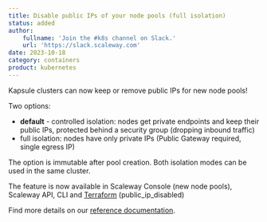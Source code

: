 ```yaml
---
title: Disable public IPs of your node pools (full isolation)
status: added
author:
    fullname: 'Join the #k8s channel on Slack.'
    url: 'https://slack.scaleway.com'
date: 2023-10-18
category: containers
product: kubernetes
---
```


Kapsule clusters can now keep or remove public IPs for new node pools!

Two options:
- **default** - controlled isolation: nodes get private endpoints and keep their public IPs, protected behind a security group (dropping inbound traffic)
- full isolation: nodes have only private IPs (Public Gateway required, single egress IP)

The option is immutable after pool creation. Both isolation modes can be used in the same cluster.

The feature is now available in Scaleway Console (new node pools), Scaleway API, CLI and [Terraform](https://registry.terraform.io/providers/scaleway/scaleway/latest/docs/resources/k8s_pool#public_ip_disabled) (public_ip_disabled)

Find more details on our [reference documentation](https://www.scaleway.com/en/docs/containers/kubernetes/reference-content/secure-cluster-with-private-network/).

